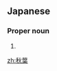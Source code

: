 ==Japanese==
{{ja-kanjitab|あき|は|k2=ば|r=y|yomi=k}}

===Proper noun===
{{ja-pos|あきば|proper}}

# {{surname|lang=ja|sort=あきば}}

[[zh:秋葉]]